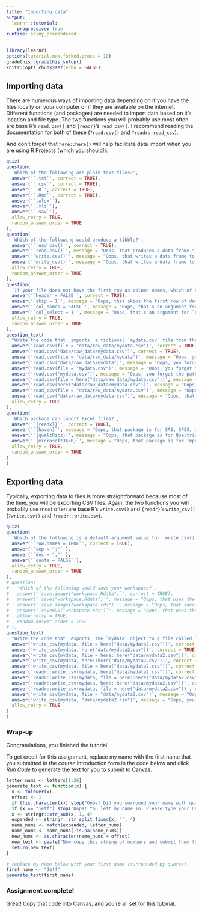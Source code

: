 ```yaml
---
title: "Importing data"
output: 
  learnr::tutorial:
    progressive: true
runtime: shiny_prerendered
---
```


```r
library(learnr)
options(tutorial.max.forked.procs = 10)
gradethis::gradethis_setup()
knitr::opts_chunk$set(echo = FALSE)
```



## Importing data

There are numerous ways of importing data depending on if you have the files locally on your computer or if they are available on the internet. Different functions (and packages) are needed to import data based on it's location and file type. The two functions you will probably use most often are base R's `read.csv()` and `{readr}`'s `read_csv()`. I recommend reading the documentation for both of these (`?read.csv()` and `?readr::read_csv`).

And don't forget that `here::here()` will help facilitate data import when you are using R Projects (which you should!). 

```r
quiz(
question(
  'Which of the following are plain text files?',
  answer('`.txt`', correct = TRUE),
  answer('`.csv`', correct = TRUE),
  answer('`.R`', correct = TRUE),
  answer('`.Rmd`', correct = TRUE),
  answer('`.xlsx`'),
  answer('`.xls`'),
  answer('`.sav`'),
  allow_retry = TRUE,
  random_answer_order = TRUE
),
question(
  'Which of the following would produce a tibble?',
  answer('`read_csv()`', correct = TRUE),
  answer('`read.csv()`', message = "Oops, that produces a data frame."),
  answer('`write.csv()`', message = "Oops, that writes a data frame to a CSV file."),
  answer('`write_csv()`', message = "Oops, that writes a data frame to a CSV file."),
  allow_retry = TRUE,
  random_answer_order = TRUE
),
question(
  'If your file does not have the first row as column names, which of the following argument should you specify for `read.csv()`?',
  answer('`header = FALSE`', correct = TRUE),
  answer('`skip = 1`', message = "Oops, that skips the first row of data."),
  answer('`col_names = FALSE`', message = "Oops, that's an argument for `read_csv()` not `read.csv()`."),
  answer('`col_select = 1`', message = "Oops, that's an argument for `read_csv()` not `read.csv()`."),
  allow_retry = TRUE,
  random_answer_order = TRUE
),
question_text(
  "Write the code that _imports_ a fictional `mydata.csv` file from the path `data/raw_data/` using base R syntax but does not use the `{here}` package.",
  answer('read.csv(file = "data/raw_data/mydata.csv")', correct = TRUE),
  answer('read.csv("data/raw_data/mydata.csv")', correct = TRUE),
  answer('read.csv(file = "data/raw_data/mydata")', message = "Oops, you forgot the `.csv` extension."),
  answer('read.csv("data/raw_data/mydata")', message = "Oops, you forgot the `.csv` extension."),
  answer('read.csv(file = "mydata.csv")', message = "Oops, you forgot the path."),
  answer('read.csv("mydata.csv")', message = "Oops, you forgot the path."),
  answer('read.csv(file = here("data/raw_data/mydata.csv"))', message = "Oops, that uses `{here}`."),
  answer('read.csv(here("data/raw_data/mydata.csv"))', message = "Oops, that uses `{here}`."),
  answer('read_csv(file = "data/raw_data/mydata.csv")', message = "Oops, that uses `{readr}'s `read_csv()` function."),
  answer('read_csv("data/raw_data/mydata.csv")', message = "Oops, that uses `{readr}'s `read_csv()` function."),
  allow_retry = TRUE
),
question(
  'Which package can import Excel files?',
  answer('`{readxl}`', correct = TRUE),
  answer('`{haven}`', message = "Oops, that package is for SAS, SPSS, and STATA data files."),
  answer('`{qualtRics}`', message = "Oops, that package is for Qualtrics data files."),
  answer('`{microsoft365R}`', message = "Oops, that package is for importing data files from Microsoft OneDrive."),
  allow_retry = TRUE,
  random_answer_order = TRUE
)
)
```


## Exporting data

Typically, exporting data to files is more straightforward because most of the time, you will be exporting CSV files. Again, the two functions you will probably use most often are base R's `write.csv()` and `{readr}`'s `write_csv()` (`?write.csv()` and `?readr::write.csv`).

```r
quiz(
question(
  'Which of the following is a default argument value for `write.csv()`?',
  answer('`row.names = TRUE`', correct = TRUE),
  answer('`sep = ";"`'),
  answer('`dec = ","`'),
  answer('`quote = FALSE`'),
  allow_retry = TRUE,
  random_answer_order = TRUE
),
# question(
#   'Which of the following would save your workspace?',
#   answer('`save.image("workspace.Rdata")`', correct = TRUE),
#   answer('`save("workspace.Rdata")`', message = "Oops, that uses the wrong function."),
#   answer('`save.image("workspace.rds")`', message = "Oops, that saves to the wrong file type."),
#   answer('`saveRDS("workspace.rds")`', message = "Oops, that uses the wrong function."),
#   allow_retry = TRUE,
#   random_answer_order = TRUE
# ),
question_text(
  "Write the code that _exports_ the `mydata` object to a file called `mydata2.csv` in the path `data/` using `{readr}` syntax and using the `here::here()` function.",
  answer('write_csv(mydata, file = here("data/mydata2.csv"))', correct = TRUE),
  answer('write_csv(mydata, here("data/mydata2.csv"))', correct = TRUE),
  answer('write_csv(mydata, file = here::here("data/mydata2.csv"))', correct = TRUE),
  answer('write_csv(mydata, here::here("data/mydata2.csv"))', correct = TRUE),
  answer('write_csv(mydata, file = here("data/mydata2.csv"))', correct = TRUE),
  answer('readr::write_csv(mydata, here("data/mydata2.csv"))', correct = TRUE),
  answer('readr::write_csv(mydata, file = here::here("data/mydata2.csv"))', correct = TRUE),
  answer('readr::write_csv(mydata, here::here("data/mydata2.csv"))', correct = TRUE),
  answer('readr::write_csv(mydata, file = here("data/mydata2.csv"))', correct = TRUE),
  answer('write_csv(mydata, file = "data/mydata2.csv")', message = "Oops, you forget to use `here()`."),
  answer('write_csv(mydata, "data/mydata2.csv")', message = "Oops, you forget to use `here()`."),
  allow_retry = TRUE
)
)
```

### 

### Wrap-up

Congratulations, you finished the tutorial!

To get credit for this assignment, replace my name with the first name that you submitted in the course introduction form in the code below and click *Run Code* to generate the text for you to submit to Canvas. 

```r
letter_nums <- letters[1:26]
generate_text <- function(x) {
  x <- tolower(x)
  offset <- 1
  if (!is.character(x)) stop("Oops! Did you surround your name with quotation marks?")
  if (x == "jeff") stop("Oops! You left my name in. Please type your name.")
  x <- stringr::str_sub(x, 1, 4)
  expanded <- stringr::str_split_fixed(x, "", 4)
  name_nums <- match(expanded, letter_nums)
  name_nums <- name_nums[!is.na(name_nums)]
  new_nums <- as.character(name_nums + offset)
  new_text <- paste("Now copy this string of numbers and submit them to Canvas:", stringr::str_c(new_nums, collapse = ""))
  return(new_text)
}
```

```r
# replace my name below with your first name (surrounded by quotes)
first_name <- "Jeff"
generate_text(first_name)
```

### Assignment complete!

Great! Copy that code into Canvas, and you're all set for this tutorial.
